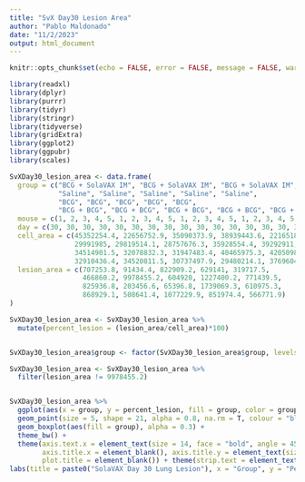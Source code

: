 ```yaml
---
title: "SvX Day30 Lesion Area"
author: "Pablo Maldonado"
date: "11/2/2023"
output: html_document
---
```



```r
knitr::opts_chunk$set(echo = FALSE, error = FALSE, message = FALSE, warning = FALSE)
```

```r
library(readxl)
library(dplyr)
library(purrr)
library(tidyr)
library(stringr)
library(tidyverse)
library(gridExtra)
library(ggplot2)
library(ggpubr)
library(scales)
```

```r

SvXDay30_lesion_area <- data.frame(
  group = c("BCG + SolaVAX IM", "BCG + SolaVAX IM", "BCG + SolaVAX IM", "BCG + SolaVAX IM", "BCG + SolaVAX IM",
            "Saline", "Saline", "Saline", "Saline", "Saline",
            "BCG", "BCG", "BCG", "BCG", "BCG",
            "BCG + BCG", "BCG + BCG", "BCG + BCG", "BCG + BCG", "BCG + BCG"),
  mouse = c(1, 2, 3, 4, 5, 1, 2, 3, 4, 5, 1, 2, 3, 4, 5, 1, 2, 3, 4, 5),
  day = c(30, 30, 30, 30, 30, 30, 30, 30, 30, 30, 30, 30, 30, 30, 30, 30, 30, 30, 30, 30),
  cell_area = c(45352254.4, 22656752.9, 35090373.9, 38939443.6, 22165189.2,
                29991985, 29819514.1, 28757676.3, 35928554.4, 39292911,
                34514901.5, 32078832.3, 31947483.4, 40465975.3, 42050989.3,
                32910436.4, 34520811.5, 30737497.9, 29480214.1, 37696049.3),
  lesion_area = c(707253.8, 91434.4, 822909.2, 629141, 319717.5,
                  466860.2, 9978455.2, 604920, 1227400.2, 771439.5,
                  825936.8, 203456.6, 65396.8, 1739069.3, 610975.3,
                  868929.1, 508641.4, 1077229.9, 851974.4, 566771.9)
)

SvXDay30_lesion_area <- SvXDay30_lesion_area %>%
  mutate(percent_lesion = (lesion_area/cell_area)*100)


SvXDay30_lesion_area$group <- factor(SvXDay30_lesion_area$group, levels = c("Saline", "BCG", "BCG + BCG", "BCG + SolaVAX IM"))

SvXDay30_lesion_area <- SvXDay30_lesion_area %>%
  filter(lesion_area != 9978455.2)


SvXDay30_lesion_area %>%
  ggplot(aes(x = group, y = percent_lesion, fill = group, color = group)) +
  geom_point(size = 5, shape = 21, alpha = 0.8, na.rm = T, colour = "black", cex = 1.5, position = position_dodge(width = .75)) + 
  geom_boxplot(aes(fill = group), alpha = 0.3) + 
  theme_bw() + 
  theme(axis.text.x = element_text(size = 14, face = "bold", angle = 45,  hjust = 1), axis.text.y = element_text(size = 24), 
        axis.title.x = element_blank(), axis.title.y = element_text(size = 14, face = "bold"), legend.position = "none", 
        plot.title = element_blank()) + theme(strip.text = element_text(size=14, face = "bold")) +
labs(title = paste0("SolaVAX Day 30 Lung Lesion"), x = "Group", y = "Percent Lesion Area", color = "Group") 


```

